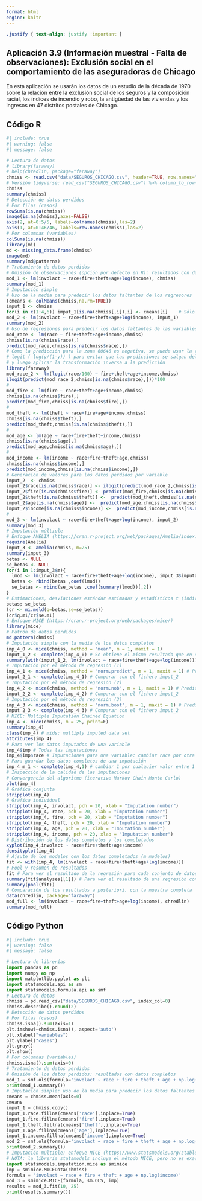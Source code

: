 ```yaml
---
format: html
engine: knitr
---
```


```css
.justify { text-align: justify !important }
```

::: justify
# Aplicación 3.9 (Información muestral - Falta de observaciones): Exclusión social en el comportamiento de las aseguradoras de Chicago {.unnumbered}

En esta aplicación se usarán los datos de un estudio de la década de 1970 sobre la relación entre la exclusión social de los seguros y la composición racial, los índices de incendio y robo, la antigüedad de las viviendas y los ingresos en 47 distritos postales de Chicago.
:::

## Código R {.unnumbered}

```r
#| include: true
#| warning: false
#| message: false

# Lectura de datos
# library(faraway)
# help(chredlin, package="faraway")
chmiss <- read.csv("data/SEGUROS_CHICAGO.csv", header=TRUE, row.names="zip") 
# Versión tidyverse: read_csv("SEGUROS_CHICAGO.csv") %>% column_to_rownames(., var = "zip")
chmiss
summary(chmiss)
# Detección de datos perdidos
# Por filas (casos)
rowSums(is.na(chmiss))
image(is.na(chmiss),axes=FALSE)
axis(2, at=0:5/5, labels=colnames(chmiss),las=2)
axis(1, at=0:46/46, labels=row.names(chmiss),las=2)
# Por columnas (variables)
colSums(is.na(chmiss))
library(mi)
md <- missing_data.frame(chmiss)
image(md)
summary(md@patterns)
# Tratamiento de datos perdidos
# Omisión de observaciones (opción por defecto en R): resultados con datos completos
mod_1 <- lm(involact ~ race+fire+theft+age+log(income), chmiss)
summary(mod_1)
# Imputación simple
# Uso de la media para predecir los datos faltantes de los regresores
(cmeans <- colMeans(chmiss,na.rm=TRUE))
imput_1 <- chmiss
for(i in c(1:4,6)) imput_1[is.na(chmiss[,i]),i] <- cmeans[i]    # Sólo var. explicativas
mod_2 <- lm(involact ~ race+fire+theft+age+log(income), imput_1)
summary(mod_2)
# Uso de regresiones para predecir los datos faltantes de las variables explicativas
mod_race <- lm(race ~ fire+theft+age+income,chmiss)
chmiss[is.na(chmiss$race),]
predict(mod_race,chmiss[is.na(chmiss$race),])
# Como la predicción para la zona 60646 es negativa, se puede usar la transformación 
# logit ( log(y/(1-y)) ) para evitar que las predicciones se salgan del intervalo [0,1] 
# y luego aplicar la transformación inversa a la predicción
library(faraway)
mod_race_2 <- lm(logit(race/100) ~ fire+theft+age+income,chmiss)
ilogit(predict(mod_race_2,chmiss[is.na(chmiss$race),]))*100
#
mod_fire <- lm(fire ~ race+theft+age+income,chmiss)
chmiss[is.na(chmiss$fire),]
predict(mod_fire,chmiss[is.na(chmiss$fire),])
#
mod_theft <- lm(theft ~ race+fire+age+income,chmiss)
chmiss[is.na(chmiss$theft),]
predict(mod_theft,chmiss[is.na(chmiss$theft),])
#
mod_age <- lm(age ~ race+fire+theft+income,chmiss)
chmiss[is.na(chmiss$age),]
predict(mod_age,chmiss[is.na(chmiss$age),])
#
mod_income <- lm(income ~ race+fire+theft+age,chmiss)
chmiss[is.na(chmiss$income),]
predict(mod_income,chmiss[is.na(chmiss$income),])
# Generación de valores para los datos perdidos por variable
imput_2  <- chmiss
imput_2$race[is.na(chmiss$race)] <- ilogit(predict(mod_race_2,chmiss[is.na(chmiss$race),]))*100
imput_2$fire[is.na(chmiss$fire)] <- predict(mod_fire,chmiss[is.na(chmiss$fire),])
imput_2$theft[is.na(chmiss$theft)] <-  predict(mod_theft,chmiss[is.na(chmiss$theft),])
imput_2$age[is.na(chmiss$age)] <-  predict(mod_age,chmiss[is.na(chmiss$age),])
imput_2$income[is.na(chmiss$income)] <-  predict(mod_income,chmiss[is.na(chmiss$income),])
#
mod_3 <- lm(involact ~ race+fire+theft+age+log(income), imput_2)
summary(mod_3)
# Imputación múltiple 
# Enfoque AMELIA (https://cran.r-project.org/web/packages/Amelia/index.html)
require(Amelia)
imput_3 <- amelia(chmiss, m=25)
summary(imput_3)
betas <- NULL
se_betas <- NULL
for(i in 1:imput_3$m){
  lmod <- lm(involact ~ race+fire+theft+age+log(income), imput_3$imputations[[i]])
  betas <- rbind(betas ,coef(lmod))
  se_betas <- rbind(se_betas ,coef(summary(lmod))[,2])
}
# Estimaciones, desviaciones estándar estimadas y estadísticos t (individuales y combinadas)
betas; se_betas
(cr <- mi.meld(q=betas,se=se_betas))
(cr$q.mi/cr$se.mi)
# Enfoque MICE (https://cran.r-project.org/web/packages/mice/)
library(mice)
# Patrón de datos perdidos
md.pattern(chmiss)
# Imputación simple con la media de los datos completos
imp_4_0 <- mice(chmiss, method = "mean", m = 1, maxit = 1)
imput_1_2 <- complete(imp_4_0) # Se obtiene el mismo resultado que en el fichero imput_1, pera también se imputan
summary(with(imput_1_2, lm(involact ~ race+fire+theft+age+log(income))))  # los valores perdidos de la variable dependiente
# Imputación por el método de regresión (1)
imp_4_1 <- mice(chmiss, method = "norm.predict", m = 1, maxit = 1) # Predicción simple
imput_2_1 <- complete(imp_4_1) # Comparar con el fichero imput_2
# Imputación por el método de regresión (2)
imp_4_2 <- mice(chmiss, method = "norm.nob", m = 1, maxit = 1) # Predicción estocástica (se añade un error aleatorio)
imput_2_2 <- complete(imp_4_2) # Comparar con el fichero imput_2
# Imputación por el método de regresión (3)
imp_4_3 <- mice(chmiss, method = "norm.boot", m = 1, maxit = 1) # Predicción usando booostrap
imput_2_3 <- complete(imp_4_3) # Comparar con el fichero imput_2
# MICE: Multiple Imputation Chained Equation
imp_4 <- mice(chmiss, m = 25, print=F)
summary(imp_4)
class(imp_4) # mids: multiply imputed data set
attributes(imp_4)
# Para ver los datos imputados de una variable
imp_4$imp # Todas las imputaciones
imp_4$imp$race # Imputaciones para una variable: cambiar race por otra variable para ver el resultado
# Para guardar los datos completos de una imputación
imp_4_m_1 <- complete(imp_4,1) # cambiar 1 por cualquier valor entre 1 y 25
# Inspección de la calidad de las imputaciones
# Convergencia del algoritmo (iterative Markov Chain Monte Carlo)
plot(imp_4)
# Gráfica conjunta
stripplot(imp_4)
# Gráfica individual
stripplot(imp_4, involact, pch = 20, xlab = "Imputation number")
stripplot(imp_4, race, pch = 20, xlab = "Imputation number")
stripplot(imp_4, fire, pch = 20, xlab = "Imputation number")
stripplot(imp_4, theft, pch = 20, xlab = "Imputation number")
stripplot(imp_4, age, pch = 20, xlab = "Imputation number")
stripplot(imp_4, income, pch = 20, xlab = "Imputation number")
# Distribución de los datos completos y los completados
xyplot(imp_4,involact ~ race+fire+theft+age+income)
densityplot(imp_4)
# Ajsute de los modelos con los datos completados (m modelos)
fit <- with(imp_4, lm(involact ~ race+fire+theft+age+log(income)))
# Pool y resumen de resultados
fit # Para ver el resultado de la regresión para cada conjunto de datos imputados (m=25 en el ejemplo)
summary(fit$analyses[[1]]) # Para ver el resultado de una regresión concreta (la primera en el ejemplo)
summary(pool(fit))
# Comparación de los resultados a posteriori, con la muestra completa
data(chredlin, package="faraway")
mod_full <- lm(involact ~ race+fire+theft+age+log(income), chredlin)
summary(mod_full)
```

## Código Python {.unnumbered}

```python
#| include: true
#| warning: false
#| message: false

# Lectura de librerías
import pandas as pd
import numpy as np
import matplotlib.pyplot as plt
import statsmodels.api as sm
import statsmodels.formula.api as smf
# Lectura de datos
chmiss = pd.read_csv("data/SEGUROS_CHICAGO.csv", index_col=0)
chmiss.describe().round(2)
# Detección de datos perdidos
# Por filas (casos)
chmiss.isna().sum(axis=1)
plt.imshow(~chmiss.isna(), aspect='auto')
plt.xlabel("variables")
plt.ylabel("cases")
plt.gray()
plt.show()
# Por columnas (variables)
chmiss.isna().sum(axis=0)
# Tratamiento de datos perdidos
# Omisión de los datos perdidos: resultados con datos completos
mod_1 = smf.ols(formula='involact ~ race + fire + theft + age + np.log(income)', data=chmiss).fit()
print(mod_1.summary())
# Imputación simple: uso de la media para predecir los datos faltantes de los regresores
cmeans = chmiss.mean(axis=0)
cmeans
imput_1 = chmiss.copy()
imput_1.race.fillna(cmeans['race'],inplace=True)
imput_1.fire.fillna(cmeans['fire'],inplace=True)
imput_1.theft.fillna(cmeans['theft'],inplace=True)
imput_1.age.fillna(cmeans['age'],inplace=True)
imput_1.income.fillna(cmeans['income'],inplace=True)
mod_2 = smf.ols(formula='involact ~ race + fire + theft + age + np.log(income)', data=imput_1).fit()
print(mod_2.summary())
# Imputación múltiple: enfoque MICE (https://www.statsmodels.org/stable/imputation.html)
# NOTA: la librería statsmodels incluye el método MICE, pero no es exactamente el mismo que el usado en R
import statsmodels.imputation.mice as smimice
imp = smimice.MICEData(chmiss)
formula = 'involact ~ race + fire + theft + age + np.log(income)'
mod_3 = smimice.MICE(formula, sm.OLS, imp)
results = mod_3.fit(10, 25)
print(results.summary())
```
